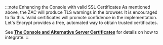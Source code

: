 :::note Enhancing the Console with valid SSL Certificates
As mentioned above, the ZAC will produce TLS warnings in the browser. It is encouraged to fix this.
Valid certificates will promote confidence in the implementation. Let's Encrypt provides a free, automated
way to obtain trusted certificates.

See [**The Console and Alternative Server Certificates**](./alt-server-certs.mdx)
for details on how to integrate.
:::